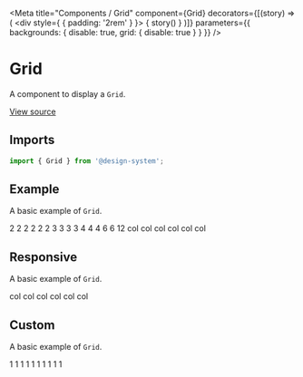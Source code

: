 
<Meta
  title="Components / Grid"
  component={Grid}
  decorators={[(story) => (
    <div style={ { padding: '2rem' } }>
      { story() }
    </div>
  )]}
  parameters={{ backgrounds: { disable: true, grid: { disable: true } } }}
/>

# Grid

A component to display a `Grid`.

[View source](https://github.com/actarian/design-system/tree/main/@components/grid)

## Imports

```js
import { Grid } from '@design-system';
```

<!--
## Props

<ArgsTable of={GridProps} />
-->

## Example

A basic example of `Grid`.

<Canvas>
  <Story name="Grid">
    <Grid.Row>
      <Grid className="debug" xs={2} padding="1rem">2</Grid>
      <Grid className="debug" xs={2} padding="1rem">2</Grid>
      <Grid className="debug" xs={2} padding="1rem">2</Grid>
      <Grid className="debug" xs={2} padding="1rem">2</Grid>
      <Grid className="debug" xs={2} padding="1rem">2</Grid>
      <Grid className="debug" xs={2} padding="1rem">2</Grid>
      <Grid className="debug" xs={3} padding="1rem">3</Grid>
      <Grid className="debug" xs={3} padding="1rem">3</Grid>
      <Grid className="debug" xs={3} padding="1rem">3</Grid>
      <Grid className="debug" xs={3} padding="1rem">3</Grid>
      <Grid className="debug" xs={4} padding="1rem">4</Grid>
      <Grid className="debug" xs={4} padding="1rem">4</Grid>
      <Grid className="debug" xs={4} padding="1rem">4</Grid>
      <Grid className="debug" xs={6} padding="1rem">6</Grid>
      <Grid className="debug" xs={6} padding="1rem">6</Grid>
      <Grid className="debug" xs={12} padding="1rem">12</Grid>
      <Grid className="debug" xs={6} sm={4} md={3} xl={2} padding="1rem">col</Grid>
      <Grid className="debug" xs={6} sm={4} md={3} xl={2} padding="1rem">col</Grid>
      <Grid className="debug" xs={6} sm={4} md={3} xl={2} padding="1rem">col</Grid>
      <Grid className="debug" xs={6} sm={4} md={3} xl={2} padding="1rem">col</Grid>
      <Grid className="debug" xs={6} sm={4} md={3} xl={2} padding="1rem">col</Grid>
      <Grid className="debug" xs={6} sm={4} md={3} xl={2} padding="1rem">col</Grid>
    </Grid.Row>
  </Story>
</Canvas>

## Responsive

A basic example of `Grid`.

<Canvas>
  <Story name="Responsive">
    <Grid.Row>
      <Grid className="debug" xs={6} sm={4} md={3} xl={2} padding="1rem">col</Grid>
      <Grid className="debug" xs={6} sm={4} md={3} xl={2} padding="1rem">col</Grid>
      <Grid className="debug" xs={6} sm={4} md={3} xl={2} padding="1rem">col</Grid>
      <Grid className="debug" xs={6} sm={4} md={3} xl={2} padding="1rem">col</Grid>
      <Grid className="debug" xs={6} sm={4} md={3} xl={2} padding="1rem">col</Grid>
      <Grid className="debug" xs={6} sm={4} md={3} xl={2} padding="1rem">col</Grid>
    </Grid.Row>
  </Story>
</Canvas>

## Custom

A basic example of `Grid`.

<Canvas>
  <Story name="Custom">
    <Grid.Row columns={5} columnGap='10px' rowGap='10px'>
      <Grid className="debug" xs={1} padding="1rem">1</Grid>
      <Grid className="debug" xs={1} padding="1rem">1</Grid>
      <Grid className="debug" xs={1} padding="1rem">1</Grid>
      <Grid className="debug" xs={1} padding="1rem">1</Grid>
      <Grid className="debug" xs={1} padding="1rem">1</Grid>
      <Grid className="debug" xs={1} padding="1rem">1</Grid>
      <Grid className="debug" xs={1} padding="1rem">1</Grid>
      <Grid className="debug" xs={1} padding="1rem">1</Grid>
      <Grid className="debug" xs={1} padding="1rem">1</Grid>
      <Grid className="debug" xs={1} padding="1rem">1</Grid>
    </Grid.Row>
  </Story>
</Canvas>
